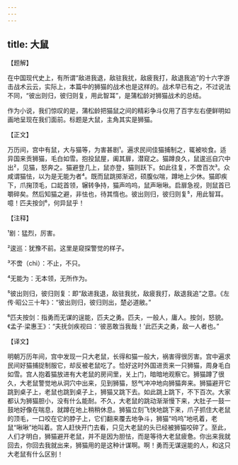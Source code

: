 ```yaml
---
---
---
```

title: 大鼠
---




【题解】


在中国现代史上，有所谓“敌进我退，敌驻我扰，敌疲我打，敌退我追”的十六字游击战术云云，实际上，本篇中的狮猫的战术也是这样的。战术早已有之，不过说法不同，“彼出则归，彼归则复，用此智耳”，是蒲松龄对狮猫战术的总结。

作为小说，我们惊叹的是，蒲松龄把猫鼠之间的精彩争斗仅用了百字左右便鲜明如画地呈现在我们面前。标题是大鼠，主角其实是狮猫。

【正文】

万历间，宫中有鼠，大与猫等，为害甚剧¹。遍求民间佳猫捕制之，辄被啖食。适异国来贡狮猫，毛白如雪。抱投鼠屋，阖其扉，潜窥之。猫蹲良久，鼠逡巡自穴中出²，见猫，怒奔之。猫避登几上，鼠亦登，猫则跃下。如此往复，不啻百次³。众咸谓猫怯，以为是无能为者⁴。既而鼠跳掷渐迟，硕腹似喘，蹲地上少休。猫即疾下，爪掬顶毛，口龁首领，辗转争持，猫声呜呜，鼠声啾啾。启扉急视，则鼠首已嚼碎矣。然后知猫之避，非怯也，待其惰也。彼出则归，彼归则复⁵，用此智耳。噫！匹夫按剑⁶，何异鼠乎！





【注释】


¹剧：猛烈，厉害。

²逡巡：犹豫不前。这里是窥探警觉的样子。

³不啻（chì）：不止，不只。

⁴无能为：无本领，无所作为。

⁵彼出则归，彼归则复：即“敌进我退，敌驻我扰，敌疲我打，敌退我追”之意。《左传·昭公三十年》：“彼出则归，彼归则出，楚必道敝。”

⁶匹夫按剑：指勇而无谋的逞能，匹夫之勇。匹夫，一般人，庸人。按剑，怒貌。《孟子·梁惠王》：“夫抚剑疾视曰：‘彼恶敢当我哉！’此匹夫之勇，敌一人者也。”





【译文】


明朝万历年间，宫中发现一只大老鼠，长得和猫一般大，祸害得很厉害。宫中遍求民间好猫捕捉制服它，却反被老鼠吃了。恰好这时外国进贡来一只狮猫，周身毛白如雪。宫人抱着猫放进有大老鼠的房间里，关上门，暗暗地观察它。狮猫蹲了很久，大老鼠警觉地从洞穴中出来，见到狮猫，怒气冲冲地向狮猫奔来。狮猫避开它跳到桌子上，老鼠也跳到桌子上，狮猫又跳下去。如此跳上跳下，不下百次。大家都认为狮猫胆小，没有什么能耐。不久，大老鼠的跳动渐渐慢下来，大肚子一鼓一鼓地好像在喘息，就蹲在地上稍稍休息。狮猫立刻飞快地跳下来，爪子抓住大老鼠的顶毛，一口咬在它的脖子上，它们翻来覆去地争斗，狮猫“呜呜”地吼着，老鼠“啾啾”地叫着。宫人赶快开门去看，只见大老鼠的头已经被狮猫咬碎了。至此，人们才明白，狮猫避开老鼠，并不是因为胆怯，而是等待大老鼠疲惫。你出来我就回去，你回去我就出来，狮猫用的是这种计谋啊。啊！勇而无谋逞能的人，和这只大老鼠有什么区别！